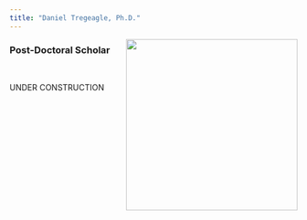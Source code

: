 ```yaml
---
title: "Daniel Tregeagle, Ph.D."
---
```


<img align="right" src="./photos/danielTregeaglePicture1.jpg" width = "300">

### Post-Doctoral Scholar

<br>

UNDER CONSTRUCTION

<!-- I am a post-doctoral scholar in the [Deparment of Agricultural and Resource Economics at UC Davis](https://are.ucdavis.edu), where I: -->

<!-- * study economic models of perennial crop production. -->
<!-- * study age-structured agricultural capital models. -->
<!-- * apply dynamic models from resource economics to agricultural production and policy issues. [Can I work agroenvironmental policy into this?] -->


<!-- I received my Ph.D. in Agricultural and Resource Economics in 2017 from the [University of California at Berkeley](https://are.berkeley.edu), and received my undergraduate degree in Resource Economics (First Class Honours and University Medal) from the [University of Sydney, Australia](http://sydney.edu.au).  -->

<!-- My primary fields of study are environmental & natural resource economics, and agricultural economics. My dissertation research focused on the economics of perennial crop production, with applications to Brazilian sugarcane in the context of biofuel production. -->

<!-- My current projects include: -->

<!--  * Analyzing the expected costs of proposed Californian pesticide use regulation -->
<!--  * Examining the drivers of boom and bust cycles in perennial crop industries -->
<!--  * Investigating the incentives behind the adoption of marketing orders across agricultural industries driving producer organization fund allocation (how do they spend their money?) -->
<!--  * Crop life cycle affects the incentives for industry collective action -->

<!-- Prior to beginning my Ph.D. I worked at the Australian Bureau of Agricultural Economics and Science analyzing Australian irrigation policy and the Murray-Darling Basin Plan. -->

<!-- [Write up teaching paragraph--perhaps extract from Teaching Portfolio] -->
<!-- I won the Outstanding Graduate Student Instructor Award -->
<!-- earned and the Certificate of Teaching and Learning in Higher Education UC Berkeley.  -->
